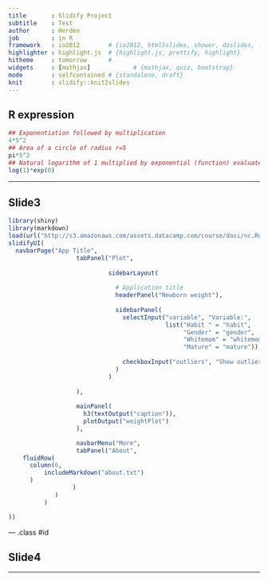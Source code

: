 ```yaml
---
title       : Slidify Project
subtitle    : Test
author      : Herden
job         : in R
framework   : io2012        # {io2012, html5slides, shower, dzslides, ...}
highlighter : highlight.js  # {highlight.js, prettify, highlight}
hitheme     : tomorrow      # 
widgets     : [mathjax]            # {mathjax, quiz, bootstrap}
mode        : selfcontained # {standalone, draft}
knit        : slidify::knit2slides
---
```


## R expression
```r

## Exponentiation followed by multiplication 
4*5^2
## Area of a circle of radius r=5
pi*5^2
## Natural logarithm of 1 multiplied by exponential (function) evaluated at 0
log(1)*exp(0)

```





---

## Slide3


```r
library(shiny)
library(markdown)
load(url("http://s3.amazonaws.com/assets.datacamp.com/course/dasi/nc.Rdata"))
slidifyUI(
  navbarPage("App Title",
                   tabPanel("Plot",
                            
                            sidebarLayout(
                              
                              # Application title
                              headerPanel("Newborn weight"),
                              
                              sidebarPanel(
                                selectInput("variable", "Variable:",
                                            list("Habit " = "habit", 
                                                 "Gender" = "gender", 
                                                 "Whitemom" = "whitemom",
                                                 "Mature" = "mature")),
                                
                                checkboxInput("outliers", "Show outliers", FALSE)
                              )
                            )
                            
                   ),
                   
                   mainPanel(
                     h3(textOutput("caption")),
                     plotOutput("weightPlot")
                   ),

                   navbarMenu("More",
                   tabPanel("About",
    fluidRow(
      column(6,
          includeMarkdown("about.txt")
      )
                  )
             )
          )

))
```


--- .class #id 

## Slide4

---


